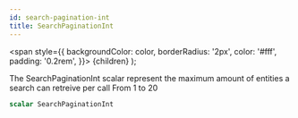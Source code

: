 ```yaml
---
id: search-pagination-int
title: SearchPaginationInt
---
```


<span
style={{
      backgroundColor: color,
      borderRadius: '2px',
      color: '#fff',
      padding: '0.2rem',
    }}>
{children}
</span>
);

The SearchPaginationInt scalar represent the maximum amount of
entities a search can retreive per call
From 1 to 20

```graphql
scalar SearchPaginationInt
```
